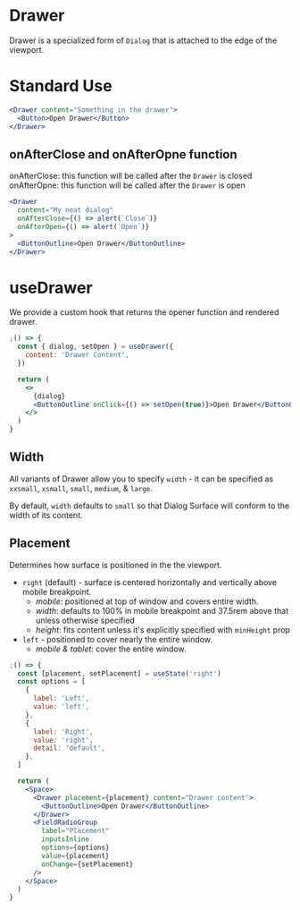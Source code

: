 
<Meta component={Drawer} title="Docs/Components/Overlays/Drawer" />

# Drawer

Drawer is a specialized form of `Dialog` that is attached to the edge of the viewport.

# Standard Use

```jsx
<Drawer content="Something in the drawer">
  <Button>Open Drawer</Button>
</Drawer>
```

## onAfterClose and onAfterOpne function

onAfterClose: this function will be called after the `Drawer` is closed
onAfterOpne: this function will be called after the `Drawer` is open

```jsx
<Drawer
  content="My neat dialog"
  onAfterClose={() => alert(`Close`)}
  onAfterOpen={() => alert(`Open`)}
>
  <ButtonOutline>Open Drawer</ButtonOutline>
</Drawer>
```

# useDrawer

We provide a custom hook that returns the opener function and rendered drawer.

```jsx
;() => {
  const { dialog, setOpen } = useDrawer({
    content: 'Drawer Content',
  })

  return (
    <>
      {dialog}
      <ButtonOutline onClick={() => setOpen(true)}>Open Drawer</ButtonOutline>
    </>
  )
}
```

## Width

All variants of Drawer allow you to specify `width` - it can be specified as `xxsmall`, `xsmall`, `small`, `medium`, & `large`.

By default, `width` defaults to `small` so that Dialog Surface will conform to the width of its content.

## Placement

Determines how surface is positioned in the the viewport.

- `right` (default) - surface is centered horizontally and vertically above mobile breakpoint.
  - _mobile_: positioned at top of window and covers entire width.
  - _width_: defaults to 100% in mobile breakpoint and 37.5rem above that unless otherwise specified
  - _height_: fits content unless it's explicitly specified with `minHeight` prop
- `left` - positioned to cover nearly the entire window.
  - _mobile & tablet_: cover the entire window.

```jsx
;() => {
  const [placement, setPlacement] = useState('right')
  const options = [
    {
      label: 'Left',
      value: 'left',
    },
    {
      label: 'Right',
      value: 'right',
      detail: 'default',
    },
  ]

  return (
    <Space>
      <Drawer placement={placement} content="Drawer content">
        <ButtonOutline>Open Drawer</ButtonOutline>
      </Drawer>
      <FieldRadioGroup
        label="Placement"
        inputsInline
        options={options}
        value={placement}
        onChange={setPlacement}
      />
    </Space>
  )
}
```